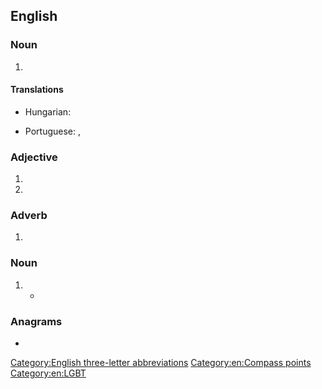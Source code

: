 ==English==

===Noun===
{{en-noun|-}}

# {{init of|en|west-southwest}}

====Translations====
{{trans-top|initialism of west-southwest}}
* Hungarian: {{t|hu|Ny-DNy}}
{{trans-mid}}
* Portuguese: {{t+|pt|OSO}}, {{t+|pt|WSW}}
{{trans-bottom}}

===Adjective===
{{en-adj|-}}

# {{init of|en|west-southwest}}
# {{init of|en|white sidewall}}

===Adverb===
{{en-adv|-}}

# {{init of|en|west-southwest}}

===Noun===
{{en-plural noun}}

# {{init of|en|[[women]] who have [[sex]] with women}}
#* {{seeCites|en}}

===Anagrams===
* {{anagrams|en|a=sww|WWs}}

[[Category:English three-letter abbreviations]]
[[Category:en:Compass points]]
[[Category:en:LGBT]]